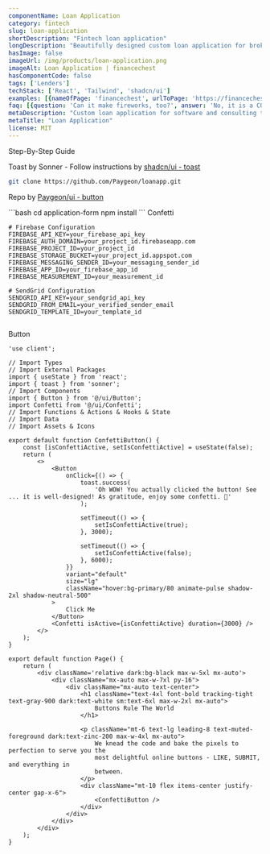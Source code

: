 ```yaml
---
componentName: Loan Application
category: fintech
slug: loan-application
shortDescription: "Fintech loan application"
longDescription: "Beautifully designed custom loan application for brokers, consultants, & B2B companies. Everything works outside the box after setup!"
hasImage: false
imageUrl: /img/products/loan-application.png
imageAlt: Loan Application | financechest
hasComponentCode: false
tags: ['Lenders']
techStack: ['React', 'Tailwind', 'shadcn/ui']
examples: [{nameOfPage: 'financechest', urlToPage: 'https://financechest.io', descriptionOfUsage: 'financechest is using the confetti effect after someone made a purchase!', imgageSrcOfUsage: ''}]
faq: [{question: 'Can it make fireworks, too?', answer: 'No, it is a CONFETTI button...'}]
metaDescription: "Custom loan application for software and consulting teams!"
metaTitle: "Loan Application"
license: MIT
---
```


<SubSectionOuterContainer id="Docs">
<SubSectionTitle>Step-By-Step Guide</SubSectionTitle>
<SubSectionInnerContainer  className="border-l-2 border-gray-300 space-y-12 max-w-5xl mt-4 px-1 pl-10 items-start overflow-x-hidden">
<HowToStep index='1' title="Install Dependencies">

Toast by Sonner - Follow instructions by [shadcn/ui - toast](https://ui.shadcn.com/docs/components/toast)

<CodeBlock fileName="cli">

```bash
git clone https://github.com/Paygeon/loanapp.git
```

</CodeBlock>

Repo by [Paygeon/ui - button](https://github.com/Paygeon/loanapp)

<CodeBlock fileName="cli">
```bash
cd application-form
npm install
```
</CodeBlock>

</HowToStep>
<HowToStep index='2' title="Setup your environment">
Confetti
<CodeBlock fileName=".env.local">

```plaintext
# Firebase Configuration
FIREBASE_API_KEY=your_firebase_api_key
FIREBASE_AUTH_DOMAIN=your_project_id.firebaseapp.com
FIREBASE_PROJECT_ID=your_project_id
FIREBASE_STORAGE_BUCKET=your_project_id.appspot.com
FIREBASE_MESSAGING_SENDER_ID=your_messaging_sender_id
FIREBASE_APP_ID=your_firebase_app_id
FIREBASE_MEASUREMENT_ID=your_measurement_id

# SendGrid Configuration
SENDGRID_API_KEY=your_sendgrid_api_key
SENDGRID_FROM_EMAIL=your_verified_sender_email
SENDGRID_TEMPLATE_ID=your_template_id


```

</CodeBlock>
Button
<CodeBlock fileName="@/component/ConfettiButton.tsx">

```tsx
'use client';

// Import Types
// Import External Packages
import { useState } from 'react';
import { toast } from 'sonner';
// Import Components
import { Button } from '@/ui/Button';
import Confetti from '@/ui/Confetti';
// Import Functions & Actions & Hooks & State
// Import Data
// Import Assets & Icons

export default function ConfettiButton() {
	const [isConfettiActive, setIsConfettiActive] = useState(false);
	return (
		<>
			<Button
				onClick={() => {
					toast.success(
						'Oh WOW! You actually clicked the button! See ... it is well-designed! As gratitude, enjoy some confetti. 🎉'
					);

					setTimeout(() => {
						setIsConfettiActive(true);
					}, 3000);

					setTimeout(() => {
						setIsConfettiActive(false);
					}, 6000);
				}}
				variant="default"
				size="lg"
				className="hover:bg-primary/80 animate-pulse shadow-2xl shadow-neutral-500"
			>
				Click Me
			</Button>
			<Confetti isActive={isConfettiActive} duration={3000} />
		</>
	);
}
```

</CodeBlock>
</HowToStep>
<HowToStep index='3' title="Use in your App">
<CodeBlock fileName="page.tsx">

```tsx
export default function Page() {
	return (
		<div className='relative dark:bg-black max-w-5xl mx-auto'>
			<div className="mx-auto max-w-7xl py-16">
				<div className="mx-auto text-center">
					<h1 className="text-4xl font-bold tracking-tight text-gray-900 dark:text-white sm:text-6xl max-w-2xl mx-auto">
						Buttons Rule The World
					</h1>

					<p className="mt-6 text-lg leading-8 text-muted-foreground dark:text-zinc-200 max-w-4xl mx-auto">
						We knead the code and bake the pixels to perfection to serve you the
						most delightful online buttons - LIKE, SUBMIT, and everything in
						between.
					</p>
					<div className="mt-10 flex items-center justify-center gap-x-6">
						<ConfettiButton />
					</div>
				</div>
			</div>
		</div>
	);
}
```

</CodeBlock>
</HowToStep>
</SubSectionInnerContainer>
</SubSectionOuterContainer>
